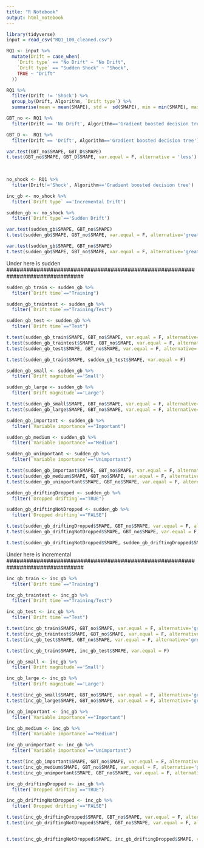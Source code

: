 ```yaml
---
title: "R Notebook"
output: html_notebook
---
```




```r
library(tidyverse)
input = read_csv("RQ1_100_cleaned.csv")

```

```r
RQ1 <- input %>% 
  mutate(Drift = case_when(
    `Drift type` == "No Drift" ~ "No Drift",
    `Drift type` == "Sudden Shock" ~ "Shock",
    TRUE ~ "Drift"
  ))

```

```r
RQ1 %>% 
  filter(Drift != 'Shock') %>% 
  group_by(Drift, Algorithm, `Drift type`) %>% 
  summarise(mean = mean(SMAPE), std =  sd(SMAPE), min = min(SMAPE), max = max(SMAPE), n = n())
```
```r
GBT_no <- RQ1 %>% 
  filter(Drift == 'No Drift', Algorithm=='Gradient boosted decision tree')

GBT_D <-  RQ1 %>% 
  filter(Drift == 'Drift', Algorithm=='Gradient boosted decision tree')

var.test(GBT_no$SMAPE, GBT_D$SMAPE)
t.test(GBT_no$SMAPE, GBT_D$SMAPE, var.equal = F, alternative = 'less')
  
  
```
  
  
```r
no_shock <- RQ1 %>% 
  filter(Drift!='Shock', Algorithm=='Gradient boosted decision tree')


```

```r
inc_gb <- no_shock %>% 
  filter(`Drift type` =='Incremental Drift')

sudden_gb <- no_shock %>% 
  filter(`Drift type`=='Sudden Drift')
```

```r
var.test(sudden_gb$SMAPE, GBT_no$SMAPE)
t.test(sudden_gb$SMAPE, GBT_no$SMAPE, var.equal = F, alternative='greater')
```


```r
var.test(sudden_gb$SMAPE, GBT_no$SMAPE)
t.test(sudden_gb$SMAPE, GBT_no$SMAPE, var.equal = F, alternative='greater')

```

#############################################################################
Under here is sudden
###############################################################################

 
```r
sudden_gb_train <- sudden_gb %>% 
  filter(`Drift time`=="Training")

sudden_gb_traintest <- sudden_gb %>% 
  filter(`Drift time`=="Training/Test")

sudden_gb_test <- sudden_gb %>% 
  filter(`Drift time`=="Test")

t.test(sudden_gb_train$SMAPE, GBT_no$SMAPE, var.equal = F, alternative='greater')
t.test(sudden_gb_traintest$SMAPE, GBT_no$SMAPE, var.equal = F, alternative='greater')
t.test(sudden_gb_test$SMAPE, GBT_no$SMAPE, var.equal = F, alternative='greater')

```

```r
t.test(sudden_gb_train$SMAPE, sudden_gb_test$SMAPE, var.equal = F)
```


```r
sudden_gb_small <- sudden_gb %>% 
  filter(`Drift magnitude`=='Small')

sudden_gb_large <- sudden_gb %>% 
  filter(`Drift magnitude`=='Large')

t.test(sudden_gb_small$SMAPE, GBT_no$SMAPE, var.equal = F, alternative='greater')
t.test(sudden_gb_large$SMAPE, GBT_no$SMAPE, var.equal = F, alternative='greater')
```
```r
sudden_gb_important <- sudden_gb %>% 
  filter(`Variable importance`=="Important")

sudden_gb_medium <- sudden_gb %>% 
  filter(`Variable importance`=="Medium")

sudden_gb_unimportant <- sudden_gb %>% 
  filter(`Variable importance`=="Unimportant")

t.test(sudden_gb_important$SMAPE, GBT_no$SMAPE, var.equal = F, alternative='greater')
t.test(sudden_gb_medium$SMAPE, GBT_no$SMAPE, var.equal = F, alternative='greater')
t.test(sudden_gb_unimportant$SMAPE, GBT_no$SMAPE, var.equal = F, alternative='greater')

```
 
 
```r
sudden_gb_driftingDropped <- sudden_gb %>% 
  filter(`Dropped drifting`=="TRUE")

sudden_gb_driftingNotDropped <- sudden_gb %>% 
  filter(`Dropped drifting`=="FALSE")

t.test(sudden_gb_driftingDropped$SMAPE, GBT_no$SMAPE, var.equal = F, alternative='greater')
t.test(sudden_gb_driftingNotDropped$SMAPE, GBT_no$SMAPE, var.equal = F, alternative='greater')

t.test(sudden_gb_driftingNotDropped$SMAPE, sudden_gb_driftingDropped$SMAPE, var.equal = F)


```
 
#############################################################################
Under here is incremental
###############################################################################

 
```r
inc_gb_train <- inc_gb %>% 
  filter(`Drift time`=="Training")

inc_gb_traintest <- inc_gb %>% 
  filter(`Drift time`=="Training/Test")

inc_gb_test <- inc_gb %>% 
  filter(`Drift time`=="Test")

t.test(inc_gb_train$SMAPE, GBT_no$SMAPE, var.equal = F, alternative='greater')
t.test(inc_gb_traintest$SMAPE, GBT_no$SMAPE, var.equal = F, alternative='greater')
t.test(inc_gb_test$SMAPE, GBT_no$SMAPE, var.equal = F, alternative='greater')

```

```r
t.test(inc_gb_train$SMAPE, inc_gb_test$SMAPE, var.equal = F)
```


```r
inc_gb_small <- inc_gb %>% 
  filter(`Drift magnitude`=='Small')

inc_gb_large <- inc_gb %>% 
  filter(`Drift magnitude`=='Large')

t.test(inc_gb_small$SMAPE, GBT_no$SMAPE, var.equal = F, alternative='greater')
t.test(inc_gb_large$SMAPE, GBT_no$SMAPE, var.equal = F, alternative='greater')
```

```r
inc_gb_important <- inc_gb %>% 
  filter(`Variable importance`=="Important")

inc_gb_medium <- inc_gb %>% 
  filter(`Variable importance`=="Medium")

inc_gb_unimportant <- inc_gb %>% 
  filter(`Variable importance`=="Unimportant")

t.test(inc_gb_important$SMAPE, GBT_no$SMAPE, var.equal = F, alternative='greater')
t.test(inc_gb_medium$SMAPE, GBT_no$SMAPE, var.equal = F, alternative='greater')
t.test(inc_gb_unimportant$SMAPE, GBT_no$SMAPE, var.equal = F, alternative='greater')

```
 
 
```r
inc_gb_driftingDropped <- inc_gb %>% 
  filter(`Dropped drifting`=="TRUE")

inc_gb_driftingNotDropped <- inc_gb %>% 
  filter(`Dropped drifting`=="FALSE")

t.test(inc_gb_driftingDropped$SMAPE, GBT_no$SMAPE, var.equal = F, alternative='greater')
t.test(inc_gb_driftingNotDropped$SMAPE, GBT_no$SMAPE, var.equal = F, alternative='greater')



```
 
```r
t.test(inc_gb_driftingNotDropped$SMAPE, inc_gb_driftingDropped$SMAPE, var.equal = F)

```



